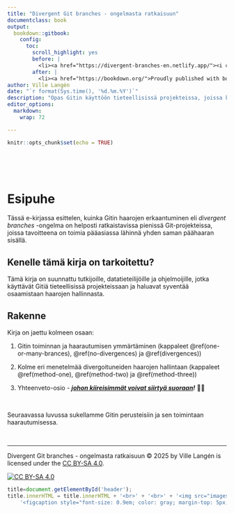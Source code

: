 ```yaml
---
title: "Divergent Git branches - ongelmasta ratkaisuun"
documentclass: book
output:
  bookdown::gitbook:
    config:
      toc:
        scroll_highlight: yes
        before: |
          <li><a href="https://divergent-branches-en.netlify.app/"><i class="fa fa-language fa-fw"></i> English version<span></span></a></li>
        after: |
          <li><a href="https://bookdown.org/">Proudly published with bookdown</a></li>
author: Ville Langén
date: "`r format(Sys.time(), '%d.%m.%Y')`"
description: "Opas Gitin käyttöön tieteellisissä projekteissa, joissa keskitytään toimimaan yhden päähaaran sisällä."
editor_options: 
  markdown: 
    wrap: 72

---
```



```r
knitr::opts_chunk$set(echo = TRUE)
```



<br> <br> <br>

# Esipuhe

Tässä e-kirjassa esittelen, kuinka Gitin haarojen erkaantuminen eli *divergent branches* -ongelma on helposti ratkaistavissa pienissä Git-projekteissa, joissa tavoitteena on toimia pääasiassa lähinnä yhden saman päähaaran sisällä.

## Kenelle tämä kirja on tarkoitettu?

Tämä kirja on suunnattu tutkijoille, datatieteilijöille ja
ohjelmoijille, jotka käyttävät Gitiä tieteellisissä projekteissaan ja
haluavat syventää osaamistaan haarojen hallinnasta.

## Rakenne

Kirja on jaettu kolmeen osaan:

1. Gitin toiminnan ja haarautumisen ymmärtäminen (kappaleet \@ref(one-or-many-brances), \@ref(no-divergences) ja \@ref(divergences))

2. Kolme eri menetelmää divergoituneiden haarojen hallintaan (kappaleet \@ref(method-one), \@ref(method-two) ja \@ref(method-three))

3. Yhteenveto-osio - ***[johon kiireisimmät voivat siirtyä suoraan](#summary)!*** 🏃🙂

\

Seuraavassa luvussa sukellamme Gitin perusteisiin ja sen toimintaan
haarautumisessa.

\

------------------------------------------------------------------------

Divergent Git branches - ongelmasta ratkaisuun © 2025 by
Ville Langén is licensed under the [CC BY-SA
4.0](https://creativecommons.org/licenses/by-sa/4.0/?ref=chooser-v1).

[![CC BY-SA
4.0](https://licensebuttons.net/l/by-sa/4.0/88x31.png)](https://creativecommons.org/licenses/by-sa/4.0/)


```js
title=document.getElementById('header');
title.innerHTML = title.innerHTML + '<br>' + '<br>' + '<img src="images/cover_photo.jpeg" alt="Test Image">' +
    '<figcaption style="font-size: 0.9em; color: gray; margin-top: 5px;">' + 'Image credit: <a href="https://www.pexels.com/photo/cherry-blossom-tree-932409/" target="_blank">Pexels</a>' + '</figcaption>' + '<br>' + '<br>' + '<p><em>This e-book is available also <a href="https://divergent-branches-en.netlify.app/">in English.</a></em></p>'

```




